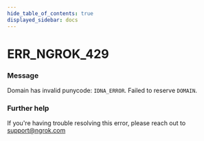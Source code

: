 ```yaml
---
hide_table_of_contents: true
displayed_sidebar: docs
---
```



# ERR_NGROK_429

### Message

Domain has invalid punycode: `IDNA_ERROR`. Failed to reserve `DOMAIN`.

<ErrorDetails error="err_ngrok_429" />

### Further help

If you're having trouble resolving this error, please reach out to [support@ngrok.com](mailto:support@ngrok.com?subject=Help%20with%20ERR_NGROK_429)

